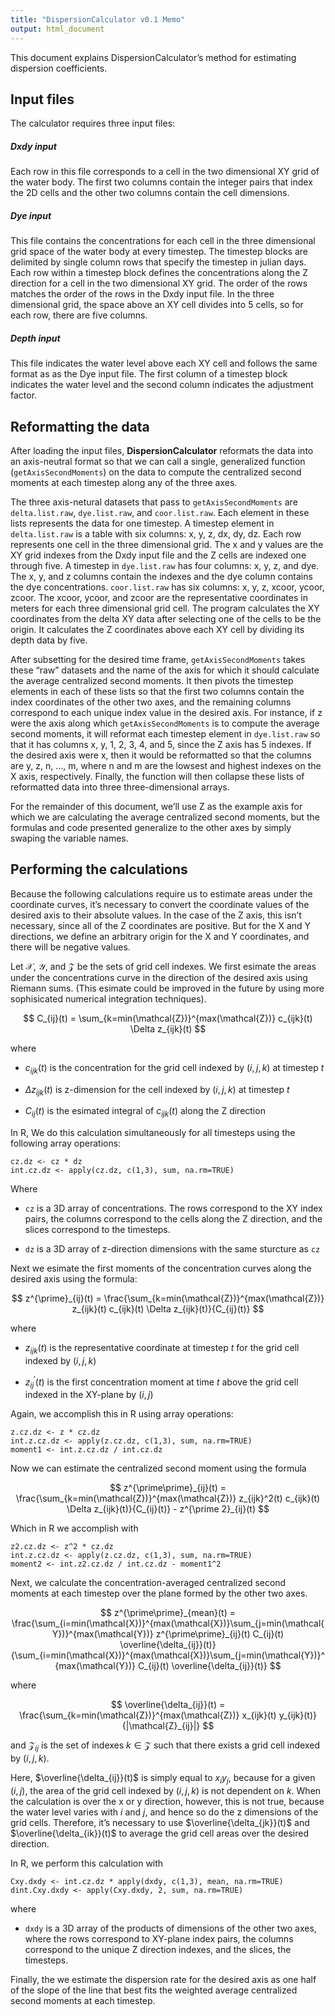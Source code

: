---
title: "DispersionCalculator v0.1 Memo"
output: html_document
---

This document explains DispersionCalculator's method for estimating dispersion coefficients.

## Input files

The calculator requires three input files:

##### Dxdy input
Each row in this file corresponds to a cell in the two dimensional XY grid of the water body. The first two columns contain the integer pairs that index the 2D cells and the other two columns contain the cell dimensions.

##### Dye input
This file contains the concentrations for each cell in the three dimensional grid space of the water body at every timestep. The timestep blocks are delimited by single column rows that specify the timestep in julian days. Each row within a timestep block defines the concentrations along the Z direction for a cell in the two dimensional XY grid. The order of the rows matches the order of the rows in the Dxdy input file. In the three dimensional grid, the space above an XY cell divides into 5 cells, so for each row, there are five columns.

##### Depth input
This file indicates the water level above each XY cell and follows the same format as as the Dye input file. The first column of a timestep block indicates the water level and the second column indicates the adjustment factor.

## Reformatting the data

After loading the input files, **DispersionCalculator** reformats the data into an axis-neutral format so that we can call a single, generalized function (`getAxisSecondMoments`) on the data to compute the centralized second moments at each timestep along any of the three axes.

The three axis-netural datasets that pass to `getAxisSecondMoments` are `delta.list.raw`, `dye.list.raw`, and `coor.list.raw`. Each element in these lists represents the data for one timestep. A timestep element in `delta.list.raw` is a table with six columns: x, y, z, dx, dy, dz. Each row represents one cell in the three dimensional grid. The x and y values are the XY grid indexes from the Dxdy input file and the Z cells are indexed one through five. A timestep in `dye.list.raw` has four columns: x, y, z, and dye. The x, y, and z columns contain the indexes and the dye column contains the dye concentrations. `coor.list.raw` has six columns: x, y, z, xcoor, ycoor, zcoor. The xcoor, ycoor, and zcoor are the representative coordinates in meters for each three dimensional grid cell. The program calculates the XY coordinates from the delta XY data after selecting one of the cells to be the origin. It calculates the Z coordinates above each XY cell by dividing its depth data by five.

After subsetting for the desired time frame, `getAxisSecondMoments` takes these "raw" datasets and the name of the axis for which it should calculate the average centralized second moments. It then pivots the timestep elements in each of these lists so that the first two columns contain the index coordinates of the other two axes, and the remaining columns correspond to each unique index value in the desired axis. For instance, if z were the axis along which `getAxisSecondMoments` is to compute the average second moments, it will reformat each timestep element in `dye.list.raw` so that it has columns x, y, 1, 2, 3, 4, and 5, since the Z axis has 5 indexes. If the desired axis were x, then it would be reformatted so that the columns are y, z, n, ..., m, where n and m are the lowsest and highest indexes on the X axis, respectively. Finally, the function will then collapse these lists of reformatted data into three three-dimensional arrays.

For the remainder of this document, we'll use Z as the example axis for which we are calculating the average centralized second moments, but the formulas and code presented generalize to the other axes by simply swaping the variable names.

## Performing the calculations

Because the following calculations require us to estimate areas under the coordinate curves, it's necessary to convert the coordinate values of the desired axis to their absolute values. In the case of the Z axis, this isn't necessary, since all of the Z coordinates are positive. But for the X and Y directions, we define an arbitrary origin for the X and Y coordinates, and there will be negative values.

Let $\mathcal{X}$, $\mathcal{Y}$, and $\mathcal{Z}$ be the sets of grid cell indexes. We first esimate the areas under the concentrations curve in the direction of the desired axis using Riemann sums. (This esimate could be improved in the future by using more sophisicated numerical integration techniques). 

$$
C_{ij}(t) = \sum_{k=min(\mathcal{Z})}^{max(\mathcal{Z})} c_{ijk}(t) \Delta z_{ijk}(t)
$$ 

where

* $c_{ijk}(t)$ is the concentration for the grid cell indexed by $(i,j,k)$ at timestep $t$

* $\Delta z_{ijk}(t)$ is z-dimension for the cell indexed by $(i,j,k)$ at timestep $t$

* $C_{ij}(t)$ is the esimated integral of $c_{ijk}(t)$ along the Z direction


In R, We do this calculation simultaneously for all timesteps using the following array operations:

```
cz.dz <- cz * dz
int.cz.dz <- apply(cz.dz, c(1,3), sum, na.rm=TRUE)

```

Where 

* `cz` is a 3D array of concentrations. The rows correspond to the XY index pairs, the columns correspond to the cells along the Z direction, and the slices correspond to the timesteps.

* `dz` is a 3D array of z-direction dimensions with the same sturcture as `cz`

Next we esimate the first moments of the concentration curves along the desired axis using the formula: 

$$
z^{\prime}_{ij}(t) = \frac{\sum_{k=min(\mathcal{Z})}^{max(\mathcal{Z})} z_{ijk}(t) c_{ijk}(t) \Delta z_{ijk}(t)}{C_{ij}(t)}
$$

where 

* $z_{ijk}(t)$ is the representative coordinate at timestep $t$ for the grid cell indexed by $(i,j,k)$

* $z^{\prime}_{ij}(t)$ is the first concentration moment at time $t$ above the grid cell indexed in the XY-plane by $(i,j)$


Again, we accomplish this in R using array operations:

```
z.cz.dz <- z * cz.dz
int.z.cz.dz <- apply(z.cz.dz, c(1,3), sum, na.rm=TRUE)
moment1 <- int.z.cz.dz / int.cz.dz

```

Now we can estimate the centralized second moment using the formula

$$
z^{\prime\prime}_{ij}(t) = \frac{\sum_{k=min(\mathcal{Z})}^{max(\mathcal{Z})} z_{ijk}^2(t) c_{ijk}(t) \Delta z_{ijk}(t)}{C_{ij}(t)} - z^{\prime 2}_{ij}(t)
$$

Which in R we accomplish with

```
z2.cz.dz <- z^2 * cz.dz
int.z.cz.dz <- apply(z.cz.dz, c(1,3), sum, na.rm=TRUE)
moment2 <- int.z2.cz.dz / int.cz.dz - moment1^2
```

Next, we calculate the concentration-averaged centralized second moments at each timestep over the plane formed by the other two axes.

$$
z^{\prime\prime}_{mean}(t) = \frac{\sum_{i=min(\mathcal{X})}^{max(\mathcal{X})}\sum_{j=min(\mathcal{Y})}^{max(\mathcal{Y})} z^{\prime\prime}_{ij}(t) C_{ij}(t) \overline{\delta_{ij}}(t)}{\sum_{i=min(\mathcal{X})}^{max(\mathcal{X})}\sum_{j=min(\mathcal{Y})}^{max(\mathcal{Y})} C_{ij}(t) \overline{\delta_{ij}}(t)}
$$


where

$$
\overline{\delta_{ij}}(t) = \frac{\sum_{k=min(\mathcal{Z})}^{max(\mathcal{Z})} x_{ijk}(t) y_{ijk}(t)}{|\mathcal{Z}_{ij}|}
$$

and $\mathcal{Z}_{ij}$ is the set of indexes $k \in \mathcal{Z}$  such that there exists a grid cell indexed by $(i, j, k)$.

Here, $\overline{\delta_{ij}}(t)$ is simply equal to $x_i y_j$, because for a given $(i, j)$,
the area of the grid cell indexed by $(i,j,k)$ is not dependent on $k$. When the calculation is over the x or y direction, however, this is not true, because the water level varies with $i$ and $j$, and hence so do the z dimensions of the grid cells.  Therefore, it's necessary to use $\overline{\delta_{jk}}(t)$ and $\overline{\delta_{ik}}(t)$ to average the grid cell areas over the desired direction.

In R, we perform this calculation with

```
Cxy.dxdy <- int.cz.dz * apply(dxdy, c(1,3), mean, na.rm=TRUE)
dint.Cxy.dxdy <- apply(Cxy.dxdy, 2, sum, na.rm=TRUE)
```
where

* `dxdy` is a 3D array of the products of dimensions of the other two axes, where the rows correspond to XY-plane index pairs, the columns correspond to the unique Z direction indexes, and the slices, the timesteps.

Finally, the we estimate the dispersion rate for the desired axis as one half of the slope of the line that best fits the weighted average centralized second moments at each timestep. 



